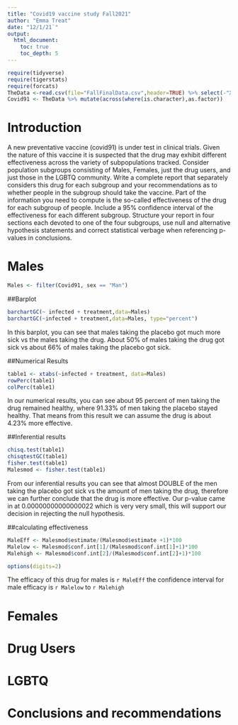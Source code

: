 ```yaml
---
title: "Covid19 vaccine study Fall2021"
author: "Emma Treat"
date: "12/1/21`"
output: 
  html_document:
    toc: true
    toc_depth: 5
---
```



```r
require(tidyverse)
require(tigerstats)
require(forcats)
TheData <-read.csv(file="FallFinalData.csv",header=TRUE) %>% select(-"X.1", -"X")
Covid91 <- TheData %>% mutate(across(where(is.character),as.factor)) 
```

# Introduction

A new  preventative vaccine (covid91) is under test in clinical trials. Given the nature of this vaccine it is suspected that the drug may exhibit different effectiveness across the variety of subpopulations tracked. Consider population subgroups consisting of Males, Females, just the drug users, and just those in the LGBTQ community. Write a complete report that separately considers this drug for each subgroup and your recommendations as to whether people in the subgroup should take the vaccine. Part of the information you need to compute is the so-called effectiveness of the drug for each subgroup of people. Include a 95% confidence interval of the effectiveness for each different subgroup. Structure your report in four sections each devoted to one of the four subgroups, use null and alternative hypothesis statements and correct statistical verbage when referencing p-values in conclusions.

# Males
```r
Males <- filter(Covid91, sex == "Man")
```



##Barplot
```r
barchartGC(~ infected + treatment,data=Males)
barchartGC(~infected + treatment,data=Males, type="percent")
```

  
In this barplot, you can see that males taking the placebo got much more sick vs the males taking the drug. About 50% of males taking the drug got sick vs about 66% of males taking the placebo got sick.  



##Numerical Results

```r
table1 <- xtabs(~infected + treatment, data=Males)
rowPerc(table1)
colPerc(table1)
```

  
In our numerical results, you can see about 95 percent of men taking the drug remained healthy, where 91.33% of men taking the placebo stayed healthy. That means from this result we can assume the drug is about 4.23% more effective.


##Inferential results

```r
chisq.test(table1)
chisqtestGC(table1)
fisher.test(table1)
Malesmod <- fisher.test(table1)
```


From our inferential results you can see that almost DOUBLE of the men taking the placebo got sick vs the amount of men taking the drug, therefore we can further conclude that the drug is more effective. Our p-value came in at 0.00000000000000022 which is very very small, this will support our decision in rejecting the null hypothesis. 

##calculating effectiveness 


```r
MaleEff <- Malesmod$estimate/(Malesmod$estimate +1)*100
Malelow <- Malesmod$conf.int[1]/(Malesmod$conf.int[1]+1)*100
Malehigh <- Malesmod$conf.int[2]/(Malesmod$conf.int[2]+1)*100

options(digits=2)
```


The efficacy of this drug for males is `r MaleEff` the confidence interval for male efficacy is `r Malelow` to `r Malehigh` 


# Females

# Drug Users

# LGBTQ

# Conclusions and recommendations

